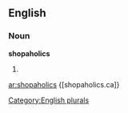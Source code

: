 ==English==

===Noun===
'''shopaholics'''

# {{plural of|[[shopaholic]]}}

[[Category:English plurals]]

[[ar:shopaholics]]
{[shopaholics.ca]}